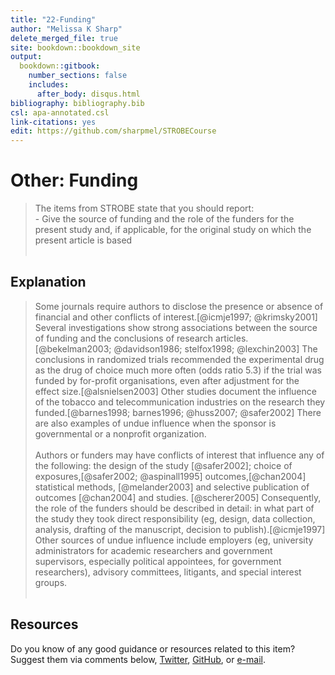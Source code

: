 ---
title: "22-Funding"
author: "Melissa K Sharp"
delete_merged_file: true
site: bookdown::bookdown_site
output:
  bookdown::gitbook:
    number_sections: false 
    includes: 
      after_body: disqus.html
bibliography: bibliography.bib
csl: apa-annotated.csl
link-citations: yes
edit: https://github.com/sharpmel/STROBECourse
---

# Other: Funding  
> The items from STROBE state that you should report:  
-	Give the source of funding and the role of the funders for the present study and, if applicable, for the original study on which the present article is based  
</br>

## Explanation  
> Some journals require authors to disclose the presence or absence of financial and other conflicts of interest.[@icmje1997; @krimsky2001] Several investigations show strong associations between the source of funding and the conclusions of research articles. [@bekelman2003; @davidson1986; stelfox1998; @lexchin2003] The conclusions in randomized trials recommended the experimental drug as the drug of choice much more often (odds ratio 5.3) if the trial was funded by for-profit organisations, even after adjustment for the effect size.[@alsnielsen2003] Other studies document the influence of the tobacco and telecommunication industries on the research they funded.[@barnes1998; barnes1996; @huss2007; @safer2002] There are also examples of undue influence when the sponsor is governmental or a nonprofit organization.  
</br>
Authors or funders may have conflicts of interest that influence any of the following: the design of the study [@safer2002]; choice of exposures,[@safer2002; @aspinall1995] outcomes,[@chan2004] statistical methods, [@melander2003] and selective publication of outcomes [@chan2004] and studies. [@scherer2005] Consequently, the role of the funders should be described in detail: in what part of the study they took direct responsibility (eg, design, data collection, analysis, drafting of the manuscript, decision to publish).[@icmje1997] Other sources of undue influence include employers (eg, university administrators for academic researchers and government supervisors, especially political appointees, for government researchers), advisory committees, litigants, and special interest groups.  
</br> 
  
## Resources  
Do you know of any good guidance or resources related to this item? Suggest them via comments below, [Twitter](https://twitter.com/sharpmelk), [GitHub](https://github.com/sharpmel/STROBECourse), or [e-mail](mailto:melissaksharp@gmail.com).
</br> 